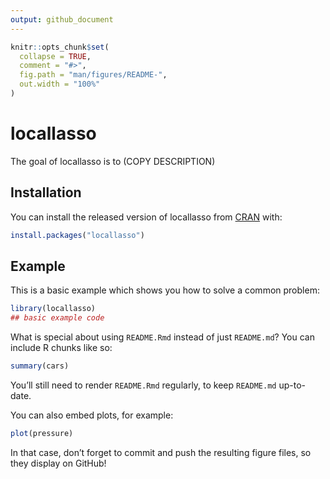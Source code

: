 ---
output: github_document
---

<!-- README.md is generated from README.Rmd. Please edit that file -->

```{r, include = FALSE}
knitr::opts_chunk$set(
  collapse = TRUE,
  comment = "#>",
  fig.path = "man/figures/README-",
  out.width = "100%"
)
```

# locallasso

<!-- badges: start -->
<!-- badges: end -->

The goal of locallasso is to (COPY DESCRIPTION)

## Installation

You can install the released version of locallasso from [CRAN](https://CRAN.R-project.org) with:

``` r
install.packages("locallasso")
```

## Example

This is a basic example which shows you how to solve a common problem:

```{r example}
library(locallasso)
## basic example code
```

What is special about using `README.Rmd` instead of just `README.md`? You can include R chunks like so:

```{r cars}
summary(cars)
```

You'll still need to render `README.Rmd` regularly, to keep `README.md` up-to-date.

You can also embed plots, for example:

```{r pressure, echo = FALSE}
plot(pressure)
```

In that case, don't forget to commit and push the resulting figure files, so they display on GitHub!
